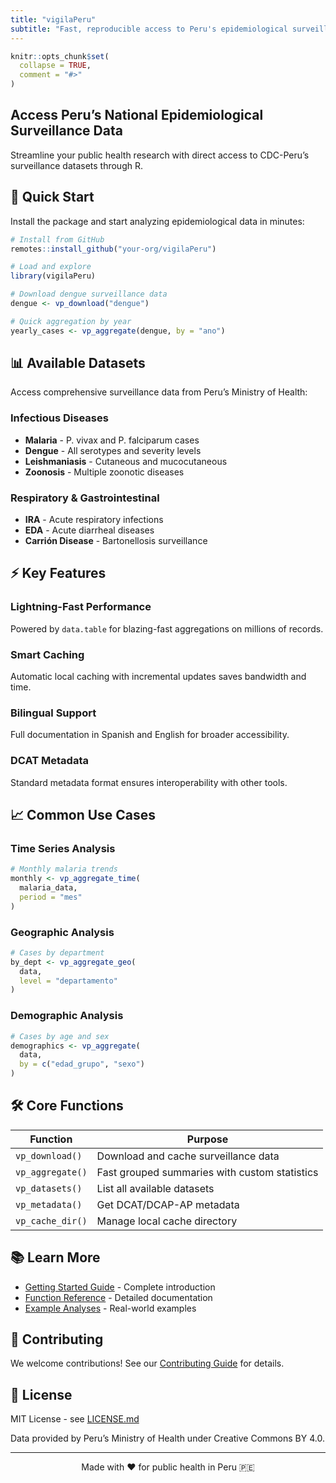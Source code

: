 ```yaml
---
title: "vigilaPeru"
subtitle: "Fast, reproducible access to Peru's epidemiological surveillance data"
---
```


```r
knitr::opts_chunk$set(
  collapse = TRUE,
  comment = "#>"
)
```

::: {.hero-banner}
## Access Peru's National Epidemiological Surveillance Data

Streamline your public health research with direct access to CDC-Peru's surveillance datasets through R.
:::

## 🚀 Quick Start

Install the package and start analyzing epidemiological data in minutes:

```r
# Install from GitHub
remotes::install_github("your-org/vigilaPeru")

# Load and explore
library(vigilaPeru)

# Download dengue surveillance data
dengue <- vp_download("dengue")

# Quick aggregation by year
yearly_cases <- vp_aggregate(dengue, by = "ano")
```

## 📊 Available Datasets

Access comprehensive surveillance data from Peru's Ministry of Health:

::: {.grid}
::: {.g-col-6}
### Infectious Diseases
- **Malaria** - P. vivax and P. falciparum cases
- **Dengue** - All serotypes and severity levels
- **Leishmaniasis** - Cutaneous and mucocutaneous
- **Zoonosis** - Multiple zoonotic diseases
:::

::: {.g-col-6}
### Respiratory & Gastrointestinal
- **IRA** - Acute respiratory infections
- **EDA** - Acute diarrheal diseases
- **Carrión Disease** - Bartonellosis surveillance
:::
:::

## ⚡ Key Features

### Lightning-Fast Performance
Powered by `data.table` for blazing-fast aggregations on millions of records.

### Smart Caching
Automatic local caching with incremental updates saves bandwidth and time.

### Bilingual Support
Full documentation in Spanish and English for broader accessibility.

### DCAT Metadata
Standard metadata format ensures interoperability with other tools.

## 📈 Common Use Cases

::: {.panel-tabset}

### Time Series Analysis
```r
# Monthly malaria trends
monthly <- vp_aggregate_time(
  malaria_data,
  period = "mes"
)
```

### Geographic Analysis
```r
# Cases by department
by_dept <- vp_aggregate_geo(
  data,
  level = "departamento"
)
```

### Demographic Analysis
```r
# Cases by age and sex
demographics <- vp_aggregate(
  data,
  by = c("edad_grupo", "sexo")
)
```

:::

## 🛠️ Core Functions

| Function | Purpose |
|----------|---------|
| `vp_download()` | Download and cache surveillance data |
| `vp_aggregate()` | Fast grouped summaries with custom statistics |
| `vp_datasets()` | List all available datasets |
| `vp_metadata()` | Get DCAT/DCAP-AP metadata |
| `vp_cache_dir()` | Manage local cache directory |

## 📚 Learn More

- [Getting Started Guide](articles/getting-started.qmd) - Complete introduction
- [Function Reference](reference/index.qmd) - Detailed documentation
- [Example Analyses](articles/malaria-dengue-demo.qmd) - Real-world examples

## 🤝 Contributing

We welcome contributions! See our [Contributing Guide](https://github.com/your-org/vigilaPeru/blob/main/CONTRIBUTING.md) for details.

## 📄 License

MIT License - see [LICENSE.md](https://github.com/your-org/vigilaPeru/blob/main/LICENSE.md)

Data provided by Peru's Ministry of Health under Creative Commons BY 4.0.

---

<p style="text-align: center;">
Made with ❤️ for public health in Peru 🇵🇪
</p>